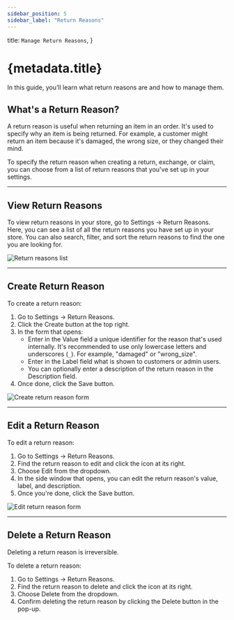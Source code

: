 ```yaml
---
sidebar_position: 5
sidebar_label: "Return Reasons"
---
```



  title: `Manage Return Reasons`,
}

# {metadata.title}

In this guide, you’ll learn what return reasons are and how to manage them.

## What's a Return Reason?

A return reason is useful when returning an item in an order. It's used to specify why an item is being returned. For example, a customer might return an item because it's damaged, the wrong size, or they changed their mind.

To specify the return reason when creating a return, exchange, or claim, you can choose from a list of return reasons that you've set up in your settings.

---

## View Return Reasons

To view return reasons in your store, go to Settings → Return Reasons. Here, you can see a list of all the return reasons you have set up in your store. You can also search, filter, and sort the return reasons to find the one you are looking for.

![Return reasons list](https://res.cloudinary.com/dza7lstvk/image/upload/v1739975898/User%20Guide/Screenshot_2025-02-19_at_4.38.01_PM_pnubty.png)

---

## Create Return Reason

To create a return reason:

1. Go to Settings → Return Reasons.
2. Click the Create button at the top right.
3. In the form that opens:
    - Enter in the Value field a unique identifier for the reason that's used internally. It's recommended to use only lowercase letters and underscores (`_`). For example, "damaged" or "wrong_size".
    - Enter in the Label field what is shown to customers or admin users.
    - You can optionally enter a description of the return reason in the Description field.
4. Once done, click the Save button.

![Create return reason form](https://res.cloudinary.com/dza7lstvk/image/upload/v1739976122/User%20Guide/Screenshot_2025-02-19_at_4.41.51_PM_xgf4fu.png)

---

## Edit a Return Reason

To edit a return reason:

1. Go to Settings → Return Reasons.
2. Find the return reason to edit and click the <InlineIcon Icon={EllipsisHorizontal} alt="three-dots" /> icon at its right.
3. Choose Edit from the dropdown.
4. In the side window that opens, you can edit the return reason's value, label, and description.
5. Once you're done, click the Save button.

![Edit return reason form](https://res.cloudinary.com/dza7lstvk/image/upload/v1739976284/User%20Guide/Screenshot_2025-02-19_at_4.43.14_PM_ajcxpf.png)

---

## Delete a Return Reason

<Note type="warning">

Deleting a return reason is irreversible.

</Note>

To delete a return reason:

1. Go to Settings → Return Reasons.
2. Find the return reason to delete and click the <InlineIcon Icon={EllipsisHorizontal} alt="three-dots" /> icon at its right.
3. Choose Delete from the dropdown.
4. Confirm deleting the return reason by clicking the Delete button in the pop-up.
